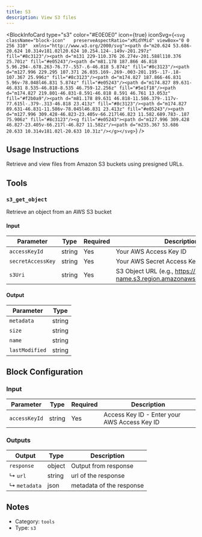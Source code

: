 ```yaml
---
title: S3
description: View S3 files
---
```



<BlockInfoCard
  type="s3"
  color="#E0E0E0"
  icon={true}
  iconSvg={`<svg className="block-icon"   preserveAspectRatio="xMidYMid" viewBox="0 0 256 310"  xmlns="http://www.w3.org/2000/svg"><path d="m20.624 53.686-20.624 10.314v181.02l20.624 10.254.124-.149v-201.297z" fill="#8c3123"/><path d="m131 229-110.376 26.274v-201.588l110.376 25.701z" fill="#e05243"/><path d="m81.178 187.866 46.818 5.96.294-.678.263-76.77-.557-.6-46.818 5.874z" fill="#8c3123"/><path d="m127.996 229.295 107.371 26.035.169-.269-.003-201.195-.17-.18-107.367 25.996z" fill="#8c3123"/><path d="m174.827 187.866-46.831 5.96v-78.048l46.831 5.874z" fill="#e05243"/><path d="m174.827 89.631-46.831 8.535-46.818-8.535 46.759-12.256z" fill="#5e1f18"/><path d="m174.827 219.801-46.831-8.591-46.818 8.591 46.761 13.053z" fill="#f2b0a9"/><path d="m81.178 89.631 46.818-11.586.379-.117v-77.615l-.379-.313-46.818 23.413z" fill="#8c3123"/><path d="m174.827 89.631-46.831-11.586v-78.045l46.831 23.413z" fill="#e05243"/><path d="m127.996 309.428-46.823-23.405v-66.217l46.823 11.582.689.783-.187 75.906z" fill="#8c3123"/><g fill="#e05243"><path d="m127.996 309.428 46.827-23.405v-66.217l-46.827 11.582z"/><path d="m235.367 53.686 20.633 10.314v181.02l-20.633 10.31z"/></g></svg>`}
/>

## Usage Instructions

Retrieve and view files from Amazon S3 buckets using presigned URLs.

## Tools

### `s3_get_object`

Retrieve an object from an AWS S3 bucket

#### Input

| Parameter         | Type   | Required | Description                                                                      |
| ----------------- | ------ | -------- | -------------------------------------------------------------------------------- |
| `accessKeyId`     | string | Yes      | Your AWS Access Key ID                                                           |
| `secretAccessKey` | string | Yes      | Your AWS Secret Access Key                                                       |
| `s3Uri`           | string | Yes      | S3 Object URL \(e.g., https://bucket-name.s3.region.amazonaws.com/path/to/file\) |

#### Output

| Parameter      | Type   |
| -------------- | ------ |
| `metadata`     | string |
| `size`         | string |
| `name`         | string |
| `lastModified` | string |

## Block Configuration

### Input

| Parameter     | Type   | Required | Description                                  |
| ------------- | ------ | -------- | -------------------------------------------- |
| `accessKeyId` | string | Yes      | Access Key ID - Enter your AWS Access Key ID |

### Outputs

| Output       | Type   | Description              |
| ------------ | ------ | ------------------------ |
| `response`   | object | Output from response     |
| ↳ `url`      | string | url of the response      |
| ↳ `metadata` | json   | metadata of the response |

## Notes

- Category: `tools`
- Type: `s3`
